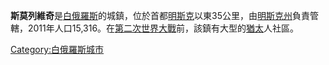 '''斯莫列維奇'''是[[白俄羅斯|白俄羅斯]]的城鎮，位於首都[[明斯克|明斯克]]以東35公里，由[[明斯克州|明斯克州]]負責管轄，2011年人口15,316。在[[第二次世界大戰|第二次世界大戰]]前，該鎮有大型的[[猶太|猶太]]人社區。

{{Coord|54|06|N|28|21|E|region:BY_type:city|display=title}}

{{Minsk Region}}
{{Belarus-geo-stub}}
[[Category:白俄羅斯城市|Category:白俄羅斯城市]]